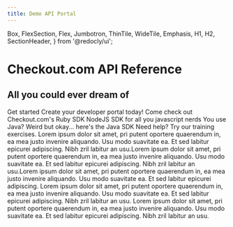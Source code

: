 ```yaml
---
title: Demo API Portal
---
```



  Box,
  FlexSection,
  Flex,
  Jumbotron,
  ThinTile,
  WideTile,
  Emphasis,
  H1,
  H2,
  SectionHeader,
} from '@redocly/ui';




<Jumbotron>
  <NavBar location={props.location} standalone={false} />
  <H1>Checkout.com API Reference</H1>
  <H2>All you could ever dream of</H2>
  <Flex p={20} justifyContent="center">
    <ButtonLink  href="developer-portal/index.md">
      Get started
    </ButtonLink>
  </Flex>
</Jumbotron>
<Box my={25}>
  <SectionHeader>
    Create your <Emphasis> developer portal </Emphasis> today!
  </SectionHeader>
  <FlexSection justifyContent="space-around" flexWrap="wrap">
    <ThinTile to="developer-portal/index.md" icon={icon1} header="Ruby">
       Come check out Checkout.com's Ruby SDK
    </ThinTile>
    <ThinTile to="developer-portal/index.md" icon={launchFastIcon} header="Node">
         NodeJS SDK for all you javascript nerds
    </ThinTile>
    <ThinTile to="developer-portal/index.md" icon={icon3} header="Scissors">
       You use Java? Weird but okay... here's the Java SDK
    </ThinTile>
  </FlexSection>
  <SectionHeader>
    <Emphasis>Need help? </Emphasis>
    Try our training exercises.
  </SectionHeader>
  <FlexSection justifyContent="space-around" flexWrap="wrap">
    <WideTile to="developer-portal/index.md" header="Ruby">
        Lorem ipsum dolor sit amet, pri putent oportere quaerendum in, ea mea justo invenire
        aliquando. Usu modo suavitate ea. Et sed labitur epicurei adipiscing. Nibh zril labitur
        an usu.Lorem ipsum dolor sit amet, pri putent oportere quaerendum in, ea mea justo
        invenire aliquando. Usu modo suavitate ea. Et sed labitur epicurei adipiscing. Nibh zril
        labitur an usu.Lorem ipsum dolor sit amet, pri putent oportere quaerendum in, ea mea
        justo invenire aliquando. Usu modo suavitate ea. Et sed labitur epicurei adipiscing.
    </WideTile>
    <WideTile to="developer-portal/index.md" header="Node">
        Lorem ipsum dolor sit amet, pri putent oportere quaerendum in, ea mea justo invenire
        aliquando. Usu modo suavitate ea. Et sed labitur epicurei adipiscing. Nibh zril labitur
        an usu.
    </WideTile>
    <WideTile to="developer-portal/index.md" header="Java">
        Lorem ipsum dolor sit amet, pri putent oportere quaerendum in, ea mea justo invenire
        aliquando. Usu modo suavitate ea. Et sed labitur epicurei adipiscing. Nibh zril labitur
        an usu.
    </WideTile>
  </FlexSection>
</Box>

